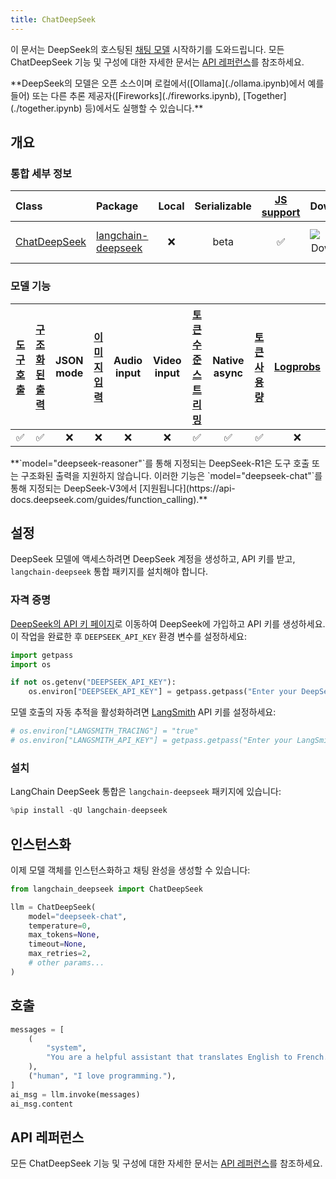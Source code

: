 ```yaml
---
title: ChatDeepSeek
---
```


이 문서는 DeepSeek의 호스팅된 [채팅 모델](/oss/langchain/models) 시작하기를 도와드립니다. 모든 ChatDeepSeek 기능 및 구성에 대한 자세한 문서는 [API 레퍼런스](https://python.langchain.com/api_reference/deepseek/chat_models/langchain_deepseek.chat_models.ChatDeepSeek.html)를 참조하세요.

<Tip>
**DeepSeek의 모델은 오픈 소스이며 로컬에서([Ollama](./ollama.ipynb)에서 예를 들어) 또는 다른 추론 제공자([Fireworks](./fireworks.ipynb), [Together](./together.ipynb) 등)에서도 실행할 수 있습니다.**

</Tip>

## 개요

### 통합 세부 정보

| Class | Package | Local | Serializable | [JS support](https://js.langchain.com/docs/integrations/chat/deepseek) | Downloads | Version |
| :--- | :--- | :---: | :---: |  :---: | :---: | :---: |
| [ChatDeepSeek](https://python.langchain.com/api_reference/deepseek/chat_models/langchain_deepseek.chat_models.ChatDeepSeek.html) | [langchain-deepseek](https://python.langchain.com/api_reference/deepseek/) | ❌ | beta | ✅ | ![PyPI - Downloads](https://img.shields.io/pypi/dm/langchain-deepseek?style=flat-square&label=%20) | ![PyPI - Version](https://img.shields.io/pypi/v/langchain-deepseek?style=flat-square&label=%20) |

### 모델 기능

| [도구 호출](/oss/langchain/tools) | [구조화된 출력](/oss/langchain/structured-output) | JSON mode | [이미지 입력](/oss/langchain/messages#multimodal) | Audio input | Video input | [토큰 수준 스트리밍](/oss/langchain/streaming/) | Native async | [토큰 사용량](/oss/langchain/models#token-usage) | [Logprobs](/oss/langchain/models#log-probabilities) |
| :---: | :---: | :---: | :---: |  :---: | :---: | :---: | :---: | :---: | :---: |
| ✅ | ✅ | ❌ | ❌ | ❌ | ❌ | ✅ | ✅ | ✅ | ❌ |

<Note>
**`model="deepseek-reasoner"`를 통해 지정되는 DeepSeek-R1은 도구 호출 또는 구조화된 출력을 지원하지 않습니다. 이러한 기능은 `model="deepseek-chat"`를 통해 지정되는 DeepSeek-V3에서 [지원됩니다](https://api-docs.deepseek.com/guides/function_calling).**

</Note>

## 설정

DeepSeek 모델에 액세스하려면 DeepSeek 계정을 생성하고, API 키를 받고, `langchain-deepseek` 통합 패키지를 설치해야 합니다.

### 자격 증명

[DeepSeek의 API 키 페이지](https://platform.deepseek.com/api_keys)로 이동하여 DeepSeek에 가입하고 API 키를 생성하세요. 이 작업을 완료한 후 `DEEPSEEK_API_KEY` 환경 변수를 설정하세요:

```python
import getpass
import os

if not os.getenv("DEEPSEEK_API_KEY"):
    os.environ["DEEPSEEK_API_KEY"] = getpass.getpass("Enter your DeepSeek API key: ")
```

모델 호출의 자동 추적을 활성화하려면 [LangSmith](https://docs.smith.langchain.com/) API 키를 설정하세요:

```python
# os.environ["LANGSMITH_TRACING"] = "true"
# os.environ["LANGSMITH_API_KEY"] = getpass.getpass("Enter your LangSmith API key: ")
```

### 설치

LangChain DeepSeek 통합은 `langchain-deepseek` 패키지에 있습니다:

```python
%pip install -qU langchain-deepseek
```

## 인스턴스화

이제 모델 객체를 인스턴스화하고 채팅 완성을 생성할 수 있습니다:

```python
from langchain_deepseek import ChatDeepSeek

llm = ChatDeepSeek(
    model="deepseek-chat",
    temperature=0,
    max_tokens=None,
    timeout=None,
    max_retries=2,
    # other params...
)
```

## 호출

```python
messages = [
    (
        "system",
        "You are a helpful assistant that translates English to French. Translate the user sentence.",
    ),
    ("human", "I love programming."),
]
ai_msg = llm.invoke(messages)
ai_msg.content
```

## API 레퍼런스

모든 ChatDeepSeek 기능 및 구성에 대한 자세한 문서는 [API 레퍼런스](https://python.langchain.com/api_reference/deepseek/chat_models/langchain_deepseek.chat_models.ChatDeepSeek.html)를 참조하세요.
